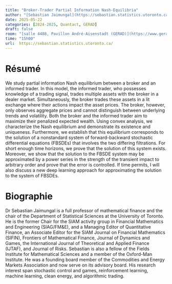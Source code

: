 ```yaml
---
title: "Broker-Trader Partial Information Nash-Equilibria"
author: "[Sebastian Jaimungal](https://sebastian.statistics.utoronto.ca/)"
date: 2025-05-22
categories: [2024-2025, Quantact, GERAD]
draft: false
room: "[salle 4488, Pavillon André-Aisenstadt (GERAD)](https://www.gerad.ca/fr/contact)"
time: "15h00"
url:  https://sebastian.statistics.utoronto.ca/
---
```


# Résumé

We study partial information Nash equilibrium between a broker and an informed trader. In this model, the informed trader, who possesses knowledge of a trading signal, trades multiple assets with the broker in a dealer market. Simultaneously, the broker trades these assets in a lit exchange where their actions impact the asset prices. The broker, however, only observes aggregate prices and cannot distinguish between underlying trends and volatility. Both the broker and the informed trader aim to maximize their penalized expected wealth. Using convex analysis, we characterize the Nash equilibrium and demonstrate its existence and uniqueness. Furthermore, we establish that this equilibrium corresponds to the solution of a nonstandard system of forward-backward stochastic differential equations (FBSDEs) that involves the two differing filtrations. For short enough time horizons, we prove that the solution of this system exists. Moreover, we show that the solution to the FBSDE system may be approximated by a power series in the strength of the transient impact to arbitrary order and prove that the error is controlled. If time permits, I will also discuss a new deep learning approach for approximating the solution to the system of FBSDEs.

# Biographie

Dr Sebastian Jaimungal is a full professor of mathematical finance and the chair of the Department of Statistical Sciences at the University of Toronto. He is the former Chair for the SIAM activity group in Financial Mathematics and Engineering (SIAG/FM&E), and a Managing Editor of Quantitative Finance, an Associate Editor for the SIAM Journal on Financial Mathematics (SIFIN), Frontiers of Mathematical Finance, Journal of Dynamics and Games, the International Journal of Theoretical and Applied Finance (IJTAF),   and Journal of Risks. Sebastian is also a fellow of the Fields Institute for Mathematical Sciences and a member of the Oxford-Man Institute. He was a founding board member of the Commodities and Energy Markets Association and now serve on its advisory board. His research interest span stochastic control and games, reinforcement learning, machine learning, clean energy, and algorithmic trading.
